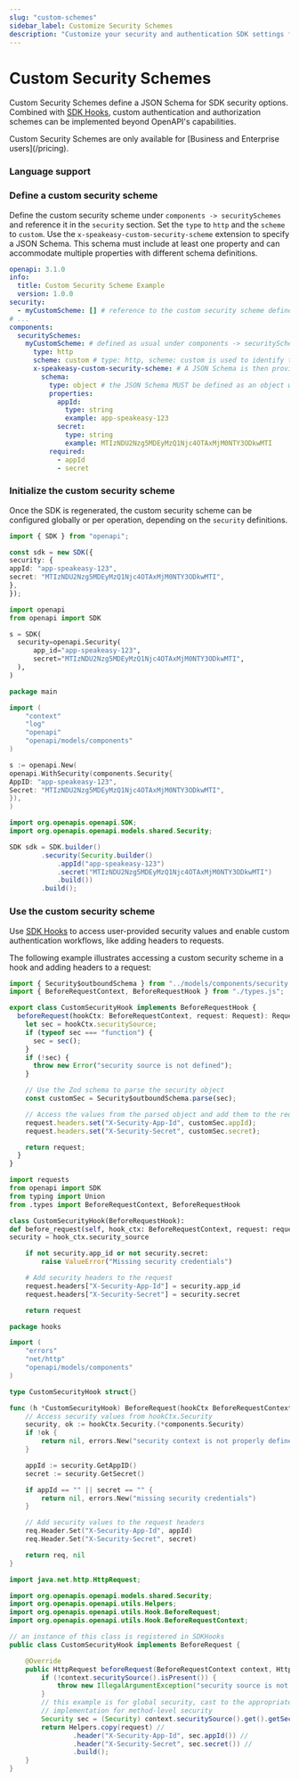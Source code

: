 ```yaml
---
slug: "custom-schemes"
sidebar_label: Customize Security Schemes
description: "Customize your security and authentication SDK settings for OAuth."
---
```



# Custom Security Schemes

Custom Security Schemes define a JSON Schema for SDK security options. Combined with [SDK Hooks](/docs/customize/code/sdk-hooks), custom authentication and authorization schemes can be implemented beyond OpenAPI's capabilities.

<Callout title="Availability" type="info">
  Custom Security Schemes are only available for [Business and Enterprise users](/pricing).

</Callout>

### Language support

<Table
  data={[
    { 
      typescript: "✅",
      python: "✅",
      go: "✅",
      csharp: "🏗️",
      java: "✅",
      php: "🏗️",
      swift: "🏗️",
      ruby: "🏗️"
    }
  ]}
  columns={[
    { key: "typescript", header: "TypeScript" },
    { key: "python", header: "Python" },
    { key: "go", header: "Go" },
    { key: "csharp", header: "C#" },
    { key: "java", header: "Java" },
    { key: "php", header: "PHP" },
    { key: "swift", header: "Swift" },
    { key: "ruby", header: "Ruby" }
  ]}
/>

### Define a custom security scheme

Define the custom security scheme under `components -> securitySchemes` and reference it in the `security` section. Set the `type` to `http` and the `scheme` to `custom`. Use the `x-speakeasy-custom-security-scheme` extension to specify a JSON Schema. This schema must include at least one property and can accommodate multiple properties with different schema definitions.

```yaml
openapi: 3.1.0
info:
  title: Custom Security Scheme Example
  version: 1.0.0
security:
  - myCustomScheme: [] # reference to the custom security scheme defined below
# ...
components:
  securitySchemes:
    myCustomScheme: # defined as usual under components -> securitySchemes
      type: http
      scheme: custom # type: http, scheme: custom is used to identify the custom security scheme
      x-speakeasy-custom-security-scheme: # A JSON Schema is then provided via the x-speakeasy-custom-security-scheme extension
        schema:
          type: object # the JSON Schema MUST be defined as an object with at least one property, but can then have any number of properties with any schema
          properties:
            appId:
              type: string
              example: app-speakeasy-123
            secret:
              type: string
              example: MTIzNDU2Nzg5MDEyMzQ1Njc4OTAxMjM0NTY3ODkwMTI
          required:
            - appId
            - secret
```

### Initialize the custom security scheme

Once the SDK is regenerated, the custom security scheme can be configured globally or per operation, depending on the `security` definitions.

<CodeWithTabs>

```typescript !!tabs TypeScript
import { SDK } from "openapi";

const sdk = new SDK({
security: {
appId: "app-speakeasy-123",
secret: "MTIzNDU2Nzg5MDEyMzQ1Njc4OTAxMjM0NTY3ODkwMTI",
},
});

```

```python !!tabs Python
import openapi
from openapi import SDK

s = SDK(
  security=openapi.Security(
      app_id="app-speakeasy-123",
      secret="MTIzNDU2Nzg5MDEyMzQ1Njc4OTAxMjM0NTY3ODkwMTI",
  ),
)
```

```go !!tabs Go
package main

import (
	"context"
	"log"
	"openapi"
	"openapi/models/components"
)

s := openapi.New(
openapi.WithSecurity(components.Security{
AppID: "app-speakeasy-123",
Secret: "MTIzNDU2Nzg5MDEyMzQ1Njc4OTAxMjM0NTY3ODkwMTI",
}),
)

```

```java !!tabs Java
import org.openapis.openapi.SDK;
import org.openapis.openapi.models.shared.Security;

SDK sdk = SDK.builder()
        .security(Security.builder()
            .appId("app-speakeasy-123")
            .secret("MTIzNDU2Nzg5MDEyMzQ1Njc4OTAxMjM0NTY3ODkwMTI")
            .build())
        .build();
```
</CodeWithTabs>

### Use the custom security scheme

Use [SDK Hooks](/docs/customize/code/sdk-hooks) to access user-provided security values and enable custom authentication workflows, like adding headers to requests.

The following example illustrates accessing a custom security scheme in a hook and adding headers to a request:

<CodeWithTabs>

```typescript !!tabs TypeScript
import { Security$outboundSchema } from "../models/components/security.js";
import { BeforeRequestContext, BeforeRequestHook } from "./types.js";

export class CustomSecurityHook implements BeforeRequestHook {
  beforeRequest(hookCtx: BeforeRequestContext, request: Request): Request {
    let sec = hookCtx.securitySource;
    if (typeof sec === "function") {
      sec = sec();
    }
    if (!sec) {
      throw new Error("security source is not defined");
    }

    // Use the Zod schema to parse the security object
    const customSec = Security$outboundSchema.parse(sec);

    // Access the values from the parsed object and add them to the request headers
    request.headers.set("X-Security-App-Id", customSec.appId);
    request.headers.set("X-Security-Secret", customSec.secret);

    return request;
  }
}
```

```python !!tabs Python
import requests
from openapi import SDK
from typing import Union
from .types import BeforeRequestContext, BeforeRequestHook

class CustomSecurityHook(BeforeRequestHook):
def before_request(self, hook_ctx: BeforeRequestContext, request: requests.PreparedRequest) -> Union[requests.PreparedRequest, Exception]:
security = hook_ctx.security_source

    if not security.app_id or not security.secret:
        raise ValueError("Missing security credentials")

    # Add security headers to the request
    request.headers["X-Security-App-Id"] = security.app_id
    request.headers["X-Security-Secret"] = security.secret

    return request

```

```go !!tabs Go
package hooks

import (
	"errors"
	"net/http"
	"openapi/models/components"
)

type CustomSecurityHook struct{}

func (h *CustomSecurityHook) BeforeRequest(hookCtx BeforeRequestContext, req *http.Request) (*http.Request, error) {
	// Access security values from hookCtx.Security
	security, ok := hookCtx.Security.(*components.Security)
	if !ok {
		return nil, errors.New("security context is not properly defined")
	}

	appId := security.GetAppID()
	secret := security.GetSecret()

	if appId == "" || secret == "" {
		return nil, errors.New("missing security credentials")
	}

	// Add security values to the request headers
	req.Header.Set("X-Security-App-Id", appId)
	req.Header.Set("X-Security-Secret", secret)

	return req, nil
}

```

```java !!tabs Java
import java.net.http.HttpRequest;

import org.openapis.openapi.models.shared.Security;
import org.openapis.openapi.utils.Helpers;
import org.openapis.openapi.utils.Hook.BeforeRequest;
import org.openapis.openapi.utils.Hook.BeforeRequestContext;

// an instance of this class is registered in SDKHooks
public class CustomSecurityHook implements BeforeRequest {

    @Override
    public HttpRequest beforeRequest(BeforeRequestContext context, HttpRequest request) throws Exception {
        if (!context.securitySource().isPresent()) {
            throw new IllegalArgumentException("security source is not present");
        }
        // this example is for global security, cast to the appropriate HasSecurity
        // implementation for method-level security
        Security sec = (Security) context.securitySource().get().getSecurity();
        return Helpers.copy(request) //
                .header("X-Security-App-Id", sec.appId()) //
                .header("X-Security-Secret", sec.secret()) //
                .build();
    }
}
```

</CodeWithTabs>

